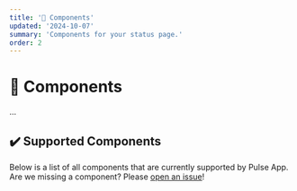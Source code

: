 ```yaml
---
title: '🧩 Components'
updated: '2024-10-07'
summary: 'Components for your status page.'
order: 2
---
```


# 🧩 Components
...

## ✔️ Supported Components
Below is a list of all components that are currently supported by Pulse App. Are we missing a component? Please [open an issue](https://git.rainnny.club/PulseApp/API/issues)!
